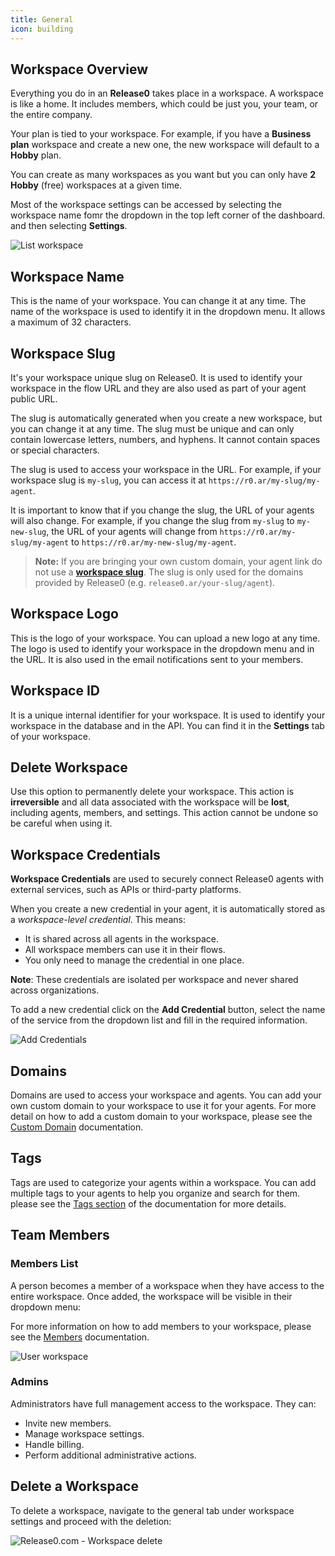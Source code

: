 ```yaml
---
title: General
icon: building
---
```


## Workspace Overview

Everything you do in an **Release0** takes place in a workspace. A workspace is like a home. It includes members, which could be just you, your team, or the entire company.

Your plan is tied to your workspace. For example, if you have a **Business plan** workspace and create a new one, the new workspace will default to a **Hobby** plan.

You can create as many workspaces as you want but you can only have  **2 Hobby** (free) workspaces at a given time.

Most of the workspace settings can be accessed by selecting the workspace name  fomr the dropdown in the top left corner of the dashboard. and then selecting **Settings**.

<Frame style={{ maxWidth: '800px' }}>
  <img src="/images/workspace/list-workspace.png" alt="List workspace" />
</Frame>

## Workspace Name

This is the name of your workspace. You can change it at any time. The name of the workspace is used to identify it in the dropdown menu. It allows a maximum of 32 characters.

## Workspace Slug

It's your workspace unique slug on Release0. It is used to identify your workspace in the flow URL and they are also used as part of your agent public URL. 

The slug is automatically generated when you create a new workspace, but you can change it at any time.
The slug must be unique and can only contain lowercase letters, numbers, and hyphens. It cannot contain spaces or special characters.

The slug is used to access your workspace in the URL. For example, if your workspace slug is `my-slug`, you can access it at `https://r0.ar/my-slug/my-agent`.

It is important to know that if you change the slug, the URL of your agents will also change. For example, if you change the slug from `my-slug` to `my-new-slug`, the URL of your agents will change from `https://r0.ar/my-slug/my-agent` to `https://r0.ar/my-new-slug/my-agent`.

> **Note:** If you are bringing your own custom domain, your agent link do not use a **[workspace slug](/workspace/general#workspace-slug)**. The slug is only used for the domains provided by Release0 (e.g. `release0.ar/your-slug/agent`).

## Workspace Logo

This is the logo of your workspace. You can upload a new logo at any time. The logo is used to identify your workspace in the dropdown menu and in the URL. It is also used in the email notifications sent to your members.

## Workspace ID

It is a unique internal identifier for your workspace. It is used to identify your workspace in the database and in the API. You can find it in the **Settings** tab of your workspace.

## Delete Workspace

Use this option to permanently delete your workspace. This action is **irreversible** and all data associated with the workspace will be **lost**, including agents, members, and settings. This action cannot be undone so be careful when using it.


## Workspace Credentials

**Workspace Credentials** are used to securely connect Release0 agents with external services, such as APIs or third-party platforms.

When you create a new credential in your agent, it is automatically stored as a *workspace-level credential*. This means:

- It is shared across all agents in the workspace.
- All workspace members can use it in their flows.
- You only need to manage the credential in one place.

**Note**: These credentials are isolated per workspace and never shared across organizations.

To add a new credential click on the **Add Credential** button, select the name of the service from the dropdown list and fill in the required information.

<Frame style={{ maxWidth: '800px' }}>
  <img src="/images/workspace/add-credentials.png" alt="Add Credentials" />
</Frame>

## Domains

Domains are used to access your workspace and agents. You can add your own custom domain to your workspace to use it for your agents.
For more detail on how to add a custom domain to your workspace, please see the [Custom Domain](/workspace/customDomains) documentation.

## Tags

Tags are used to categorize your agents within a workspace. You can add multiple tags to your agents to help you organize and search for them. please see the [Tags section](/workspace/tags) of the documentation for more details.

## Team Members

### Members List

A person becomes a member of a workspace when they have access to the entire workspace. Once added, the workspace will be visible in their dropdown menu:

For more information on how to add members to your workspace, please see the [Members](/workspace/add-members-and-guests) documentation.

<Frame style={{ maxWidth: '800px' }}>
  <img src="/images/workspace/user-workspace.png" alt="User workspace" />
</Frame>

### Admins

Administrators have full management access to the workspace. They can:
- Invite new members.
- Manage workspace settings.
- Handle billing.
- Perform additional administrative actions.

## Delete a Workspace

To delete a workspace, navigate to the general tab under workspace settings and proceed with the deletion:

<Frame style={{ maxWidth: '800px' }}>
  <img src="/images/workspace/workspace-delete.png" alt="Release0.com -  Workspace delete" />
</Frame>